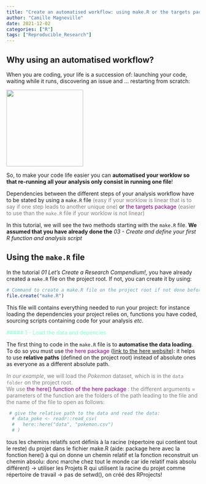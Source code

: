 ```yaml
---
title: "Create an automatised workflow: using make.R or the targets package "
author: "Camille Magneville"
date: 2021-12-02
categories: ["R"]
tags: ["Reproducible_Research"]
---
```



## Why using an automatised workflow? 


When you are coding, your life is a succession of: launching your code, 
waiting while it runs, discovering an issue and ... restarting from scratch: 

![](index_files/images/poke_crying.jpg){width=200px}


So, to make your code life easier you can **automatised your worklow so that 
re-running all your analysis only consist in running one file**!


Dependencies between the different steps of your analysis workflow have to be 
stated by using a `make.R` file <span style="color: grey;">(easy if your 
worklow is linear that is to say if one step leads to another unique one)</span> or <span style="color: purple;">the targets package</span> <span style="color: grey;">(easier to use than the `make.R` file if your worklow is not linear)</span>


In this tutorial, we will see the two methods starting with the `make.R` file. 
**We assumed that you have already done the** *03 - Create and define your first R function and analysis script* 



## Using the `make.R` file


In the tutorial *01 Let's Create a Research Compendium!*, you have already 
created a `make.R` file on the project root.  If not, you can create it by using:


```r
# Command to create a make.R file on the project root if not done before:
file.create("make.R")

```


This file will contains everything needed to run your project: for instance
loading the dependencies your project relies on, functions you have coded, 
sourcing scripts containing code for your analysis *etc.*


<span style="color: aquamarine;">##### 1 - Load the data and depencies </span> 


The first thing to code in the `make.R` file is to **automatise the data loading**.  
To do so you must use <span style="color: purple;">the here package</span> 
([link to the here website](https://here.r-lib.org/)): it helps to use **relative paths** 
(defined on the project root) instead of absolute ones as everyone as a different 
absolute path. 

<span style="color: grey;">*In our example*, we will load the *Pokemon* dataset, which is in the `data folder` on the project root.  
We use </span> <span style="color: purple;">the here() function of the here package</span> </span> <span style="color: grey;">: the different arguments = parameters of the function are the folders of the path leading to the file and the name of the file to open as follows: </span> 


```r
 # give the relative path to the data and read the data:
  # data_poke <- readr::read_csv(
  #   here::here("data", "pokemon.csv")
  # )
```



tous les chemins relatifs sont définis à la racine (répertoire qui contient tout le reste) du projet dans le fichier make.R (aide: package here avec la fonction here() à qui on donne un chemin relatif et la fonction reconstruit un chemin absolu: donc marche chez tout le monde car ide relatif mais absolu différent) -> utiliser les Projets R qui utilisent la racine du projet comme répertoire de travail -> pas de setwd(), on créé des RProjects!


